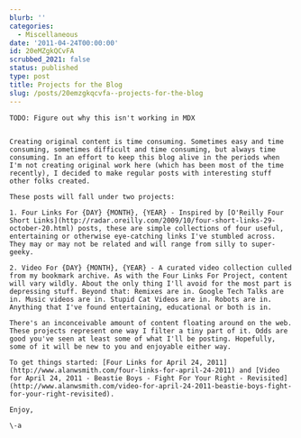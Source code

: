 ```yaml
---
blurb: ''
categories:
  - Miscellaneous
date: '2011-04-24T00:00:00'
id: 20eMZgkQCvFA
scrubbed_2021: false
status: published
type: post
title: Projects for the Blog
slug: /posts/20emzgkqcvfa--projects-for-the-blog
---
```


```
TODO: Figure out why this isn't working in MDX


Creating original content is time consuming. Sometimes easy and time consuming, sometimes difficult and time consuming, but always time consuming. In an effort to keep this blog alive in the periods when I'm not creating original work here (which has been most of the time recently), I decided to make regular posts with interesting stuff other folks created.

These posts will fall under two projects:

1. Four Links For {DAY} {MONTH}, {YEAR} - Inspired by [O'Reilly Four Short Links](http://radar.oreilly.com/2009/10/four-short-links-29-october-20.html) posts, these are simple collections of four useful, entertaining or otherwise eye-catching links I've stumbled across. They may or may not be related and will range from silly to super-geeky. 

2. Video For {DAY} {MONTH}, {YEAR} - A curated video collection culled from my bookmark archive. As with the Four Links For Project, content will vary wildly. About the only thing I'll avoid for the most part is depressing stuff. Beyond that: Remixes are in. Google Tech Talks are in. Music videos are in. Stupid Cat Videos are in. Robots are in. Anything that I've found entertaining, educational or both is in.

There's an inconceivable amount of content floating around on the web. These projects represent one way I filter a tiny part of it. Odds are good you've seen at least some of what I'll be posting. Hopefully, some of it will be new to you and enjoyable either way.

To get things started: [Four Links for April 24, 2011](http://www.alanwsmith.com/four-links-for-april-24-2011) and [Video for April 24, 2011 - Beastie Boys - Fight For Your Right - Revisited](http://www.alanwsmith.com/video-for-april-24-2011-beastie-boys-fight-for-your-right-revisited).

Enjoy,

\-a
```
